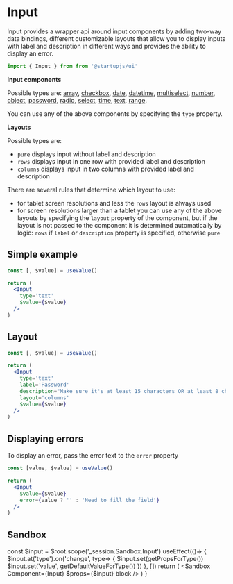 
# Input

Input provides a wrapper api around input components by adding two-way data bindings, different customizable layouts that allow you to display inputs with label and description in different ways and provides the ability to display an error.

```jsx
import { Input } from from '@startupjs/ui'
```

**Input components**

Possible types are: [array](/docs/forms/Array), [сheckbox](/docs/forms/Checkbox), [date](/docs/forms/DateTimePicker), [datetime](/docs/forms/DateTimePicker), [multiselect](/docs/forms/Multiselect), [number](/docs/forms/NumberInput), [object](/docs/forms/ObjectInput), [password](/docs/forms/PasswordInput), [radio](/docs/forms/Radio), [select](/docs/forms/Select), [time](/docs/forms/DateTimePicker), [text](/docs/forms/TextInput), [range](/docs/forms/RangeInput).

You can use any of the above components by specifying the `type` property.

**Layouts**

Possible types are:
- `pure` displays input without label and description
- `rows` displays input in one row with provided label and description
- `columns` displays input in two columns with provided label and description

There are several rules that determine which layout to use:
- for tablet screen resolutions and less the `rows` layout is always used
- for screen resolutions larger than a tablet you can use any of the above layouts by specifying the `layout` property of the component, but if the layout is not passed to the component it is determined automatically by logic: `rows` if `label` or `description` property is specified, otherwise `pure`

## Simple example

```jsx example
const [, $value] = useValue()

return (
  <Input
    type='text'
    $value={$value}
  />
)
```

## Layout

```jsx example
const [, $value] = useValue()

return (
  <Input
    type='text'
    label='Password'
    description="Make sure it's at least 15 characters OR at least 8 characters including a number and a lowercase letter"
    layout='columns'
    $value={$value}
  />
)
```

## Displaying errors

To display an error, pass the error text to the `error` property

```jsx example
const [value, $value] = useValue()

return (
  <Input
    $value={$value}
    error={value ? '' : 'Need to fill the field'}
  />
)
```

## Sandbox

  const $input = $root.scope('_session.Sandbox.Input')
  useEffect(()=> {
    $input.at('type').on('change', type=> {
      $input.set(getPropsForType())
      $input.set('value', getDefaultValueForType())
    })
  }, [])
  return (
    <Sandbox
      Component={Input}
      $props={$input}
      block
    />
  )
}

<SandboxWrapper />
